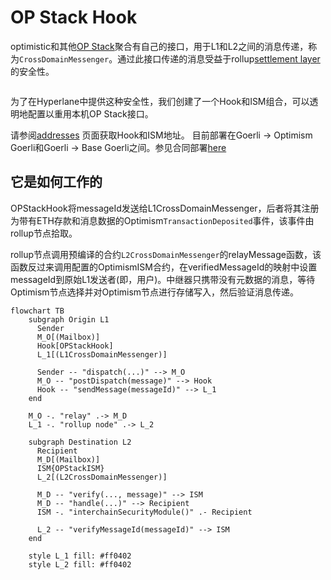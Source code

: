 # OP Stack Hook

optimistic和其他[OP Stack](https://stack.optimism.io/)聚合有自己的接口，用于L1和L2之间的消息传递，称为`CrossDomainMessenger`。通过此接口传递的消息受益于rollup[settlement layer](https://stack.optimism.io/docs/understand/landscape/#execution)的安全性。

```solidity file=<rootDir>/node_modules/@hyperlane-xyz/core/contracts/interfaces/optimism/ICrossDomainMessenger.sol#L15-L19
```

为了在Hyperlane中提供这种安全性，我们创建了一个Hook和ISM组合，可以透明地配置以重用本机OP Stack接口。

请参阅[addresses](../contract-addresses.mdx) 页面获取Hook和ISM地址。
目前部署在Goerli -> Optimism Goerli和Goerli -> Base Goerli之间。参见合同部署[here](https://github.com/hyperlane-xyz/hyperlane-monorepo/blob/v3/typescript/sdk/src/consts/environments/testnet.json)

## 它是如何工作的

OPStackHook将messageId发送给L1CrossDomainMessenger，后者将其注册为带有ETH存款和消息数据的Optimism`TransactionDeposited`事件，该事件由rollup节点拾取。

rollup节点调用预编译的合约`L2CrossDomainMessenger`的relayMessage函数，该函数反过来调用配置的OptimismISM合约，在verifiedMessageId的映射中设置messageId到原始L1发送者(即，用户)。中继器只携带没有元数据的消息，等待Optimism节点选择并对Optimism节点进行存储写入，然后验证消息传递。

```mermaid
flowchart TB
    subgraph Origin L1
      Sender
      M_O[(Mailbox)]
      Hook[OPStackHook]
      L_1[(L1CrossDomainMessenger)]

      Sender -- "dispatch(...)" --> M_O
      M_O -- "postDispatch(message)" --> Hook
      Hook -- "sendMessage(messageId)" --> L_1
    end

    M_O -. "relay" .-> M_D
    L_1 -. "rollup node" .-> L_2

    subgraph Destination L2
      Recipient
      M_D[(Mailbox)]
      ISM{OPStackISM}
      L_2[(L2CrossDomainMessenger)]

      M_D -- "verify(..., message)" --> ISM
      M_D -- "handle(...)" --> Recipient
      ISM -. "interchainSecurityModule()" .- Recipient

      L_2 -- "verifyMessageId(messageId)" --> ISM
    end

    style L_1 fill: #ff0402
    style L_2 fill: #ff0402
```
